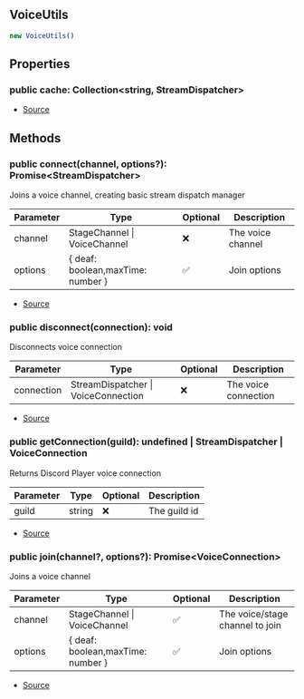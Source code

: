 ## VoiceUtils

```typescript
new VoiceUtils()
```

## Properties
### public  cache: Collection\<string, StreamDispatcher>
- [Source](https://github.com/Androz2091/discord-player/blob/dbbd788/packages/discord-player/src/VoiceInterface/VoiceUtils.ts#L7)
## Methods
### public  connect(channel, options?): Promise\<StreamDispatcher>
Joins a voice channel, creating basic stream dispatch manager




| Parameter | Type | Optional | Description |
| ----------- | ----------- | ----------- | ----------- |
| channel | StageChannel \| VoiceChannel | ❌ | The voice channel |
| options | \{ deaf: boolean,maxTime: number } | ✅ | Join options |


- [Source](https://github.com/Androz2091/discord-player/blob/dbbd788/packages/discord-player/src/VoiceInterface/VoiceUtils.ts#L27)
### public  disconnect(connection): void
Disconnects voice connection




| Parameter | Type | Optional | Description |
| ----------- | ----------- | ----------- | ----------- |
| connection | StreamDispatcher \| VoiceConnection | ❌ | The voice connection |


- [Source](https://github.com/Androz2091/discord-player/blob/dbbd788/packages/discord-player/src/VoiceInterface/VoiceUtils.ts#L68)
### public  getConnection(guild): undefined \| StreamDispatcher \| VoiceConnection
Returns Discord Player voice connection




| Parameter | Type | Optional | Description |
| ----------- | ----------- | ----------- | ----------- |
| guild | string | ❌ | The guild id |


- [Source](https://github.com/Androz2091/discord-player/blob/dbbd788/packages/discord-player/src/VoiceInterface/VoiceUtils.ts#L78)
### public  join(channel?, options?): Promise\<VoiceConnection>
Joins a voice channel




| Parameter | Type | Optional | Description |
| ----------- | ----------- | ----------- | ----------- |
| channel | StageChannel \| VoiceChannel | ✅ | The voice/stage channel to join |
| options | \{ deaf: boolean,maxTime: number } | ✅ | Join options |


- [Source](https://github.com/Androz2091/discord-player/blob/dbbd788/packages/discord-player/src/VoiceInterface/VoiceUtils.ts#L46)